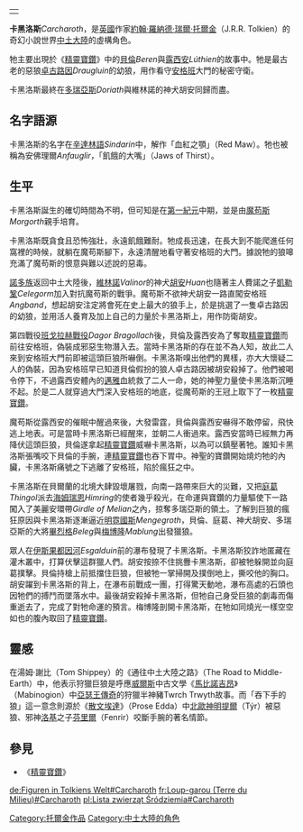 {|align=right
|-
|{{Tolkienchar |
image_character = |
image_caption = |
character_birth = 第一紀元中期|
character_death = 太陽紀466年 |
Book(s) = [[精靈寶鑽|精靈寶鑽]]|
character_name =卡黑洛斯|
character_alias =安佛理爾|
character_title =|
character_race =惡狼|
character_culture =|
character_gender =雄性|
character_realm =|
character_sub_realm =|
character_lifespan =第一紀元中期 - 第一紀元466年|
character_weapon =|
}}
|}

'''卡黑洛斯'''''Carcharoth''，是[[英國|英國]]作家[[約翰·羅納德·瑞爾·托爾金|約翰·羅納德·瑞爾·托爾金]]（J.R.R. Tolkien）的奇幻小說世界[[中土大陸|中土大陸]]的虛構角色。

牠主要出現於《[[精靈寶鑽|精靈寶鑽]]》中的[[貝倫|貝倫]]''Beren''與[[露西安|露西安]]''Lúthien''的故事中。牠是最古老的惡狼[[卓古路因|卓古路因]]''Draugluin''的幼狼，用作看守[[安格班|安格班]]大門的秘密守衛。

卡黑洛斯最終在[[多瑞亞斯|多瑞亞斯]]''Doriath''與維林諾的神犬胡安同歸而盡。

==名字語源==
卡黑洛斯的名字在[[辛達林語|辛達林語]]''Sindarin''中，解作「血紅之顎」（Red Maw）。牠也被稱為安佛理爾''Anfauglir''，「飢餓的大嘴」（Jaws of Thirst）。

==生平==
卡黑洛斯誕生的確切時間為不明，但可知是在[[第一紀元|第一紀元]]中期，並是由[[魔苟斯|魔苟斯]]''Morgorth''親手培育。

卡黑洛斯既貪食且恐怖強壯，永遠飢餓難耐。牠成長迅速，在長大到不能爬進任何窩裡的時候，就躺在魔苟斯腳下，永遠清醒地看守著安格班的大門。據說牠的狼嗥充滿了魔苟斯的恨意與難以述說的惡毒。

[[諾多族|諾多族]]返回中土大陸後，[[維林諾|維林諾]]''Valinor''的神犬[[胡安_(中土大陸)|胡安]]''Huan''也隨著主人費諾之子[[凱勒鞏|凱勒鞏]]''Celegorm''加入對抗魔苟斯的戰爭。魔苟斯不欲神犬胡安一路直闖安格班''Angband''，想起胡安注定將會死在史上最大的狼手上，於是挑選了一隻卓古路因的幼狼，並用活人養育及加上自己的力量於卡黑洛斯上，用作防衛胡安。

第四戰役[[班戈拉赫戰役|班戈拉赫戰役]]''Dagor Bragollach''後，貝倫及露西安為了奪取[[精靈寶鑽_(寶物)|精靈寶鑽]]而前往安格班，偽裝成邪惡生物潛入去。當時卡黑洛斯的存在並不為人知，故此二人來到安格班大門前即被這頭巨狼所嚇倒。卡黑洛斯嗅出他們的異樣，亦大大懷疑二人的偽裝，因為安格班早已知道貝倫假扮的狼人卓古路因被胡安殺掉了。他們被喝令停下，不過露西安體內的[[邁雅|邁雅]]血統救了二人一命，她的神聖力量使卡黑洛斯沉睡不起。於是二人就穿過大門深入安格班的地底，從魔苟斯的王冠上取下了一枚[[精靈寶鑽_(寶物)|精靈寶鑽]]。

魔苟斯從露西安的催眠中醒過來後，大發雷霆，貝倫與露西安嚇得不敢停留，飛快逃上地表。可是當時卡黑洛斯已經醒來，並朝二人衝過來。露西安當時已經無力再降伏這頭巨狼，貝倫遂拿起[[精靈寶鑽_(寶物)|精靈寶鑽]]威嚇卡黑洛斯，以為可以鎮壓著牠。誰知卡黑洛斯張嘴咬下貝倫的手腕，連[[精靈寶鑽_(寶物)|精靈寶鑽]]也吞下胃中。神聖的寶鑽開始燒灼牠的內臟，卡黑洛斯痛號之下逃離了安格班，陷於瘋狂之中。

卡黑洛斯在貝爾蘭的北境大肆毀壞屠戮，向南一路帶來巨大的災難，又把[[埃盧·庭葛|庭葛]]''Thingol''派去[[海姆瑞恩|海姆瑞恩]]''Himring''的使者幾乎殺光，在命運與寶鑽的力量驅使下一路闖入了美麗安環帶''Girdle of Melian''之內，掠奪多瑞亞斯的領土。了解到巨狼的瘋狂原因與卡黑洛斯逐漸逼近[[明霓國斯|明霓國斯]]''Mengegroth''，貝倫、庭葛、神犬胡安、多瑞亞斯的大將[[畢烈格|畢烈格]]''Beleg''與[[梅博隆|梅博隆]]''Mablung''出發獵狼。

眾人在[[中土大陸河流列表#E|伊斯果都因河]]''Esgalduin''前的瀑布發現了卡黑洛斯。卡黑洛斯狡詐地匿藏在灌木叢中，打算伏擊這群獵人們。胡安按捺不住挑釁卡黑洛斯，卻被牠躲開並向庭葛撲擊。貝倫持槍上前抵擋住巨狼，但被牠一掌掃開及撲倒地上，撕咬他的胸口。胡安躍到卡黑洛斯的背上，在瀑布前戰成一團，打得驚天動地，瀑布高處的石頭也因牠們的搏鬥而墜落水中。最後胡安殺掉卡黑洛斯，但牠自己身受巨狼的劇毒而傷重逝去了，完成了對牠命運的預言。梅博隆剖開卡黑洛斯，在牠如同燒光一樣空空如也的腹內取回了[[精靈寶鑽_(寶物)|精靈寶鑽]]。

==靈感==
在湯姆·謝比（Tom Shippey）的《通往中土大陸之路》（The Road to Middle-Earth）中，他表示狩獵巨狼是呼應[[威爾斯|威爾斯]]中古文學《[[馬比諾吉昂|馬比諾吉昂]]》（Mabinogion）中[[亞瑟王傳奇|亞瑟王傳奇]]的狩獵半神豬Twrch Trwyth故事。而「吞下手的狼」這一意念則源於《[[散文埃達|散文埃達]]》（Prose Edda）中[[北歐神話|北歐神明]][[提爾|提爾]]（Týr）被惡狼、邪神[[洛基|洛基]]之子[[芬里爾|芬里爾]]（Fenrir）咬斷手腕的著名情節。

==參見==
* 《[[精靈寶鑽|精靈寶鑽]]》

[[Category:托爾金作品|Category:托爾金作品]]
[[Category:中土大陸的角色|Category:中土大陸的角色]]

[[de:Figuren_in_Tolkiens_Welt#Carcharoth|de:Figuren in Tolkiens Welt#Carcharoth]]
[[fr:Loup-garou_(Terre_du_Milieu)#Carcharoth|fr:Loup-garou (Terre du Milieu)#Carcharoth]]
[[pl:Lista_zwierząt_Śródziemia#Carcharoth|pl:Lista zwierząt Śródziemia#Carcharoth]]
